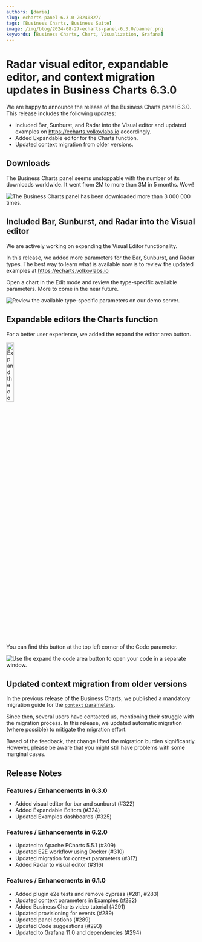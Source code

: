 ```yaml
---
authors: [daria]
slug: echarts-panel-6.3.0-20240827/
tags: [Business Charts, Business Suite]
image: /img/blog/2024-08-27-echarts-panel-6.3.0/banner.png
keywords: [Business Charts, Chart, Visualization, Grafana]
---
```



# Radar visual editor, expandable editor, and context migration updates in Business Charts 6.3.0

We are happy to announce the release of the Business Charts panel 6.3.0. This release includes the following updates:

- Included Bar, Sunburst, and Radar into the Visual editor and updated examples on https://echarts.volkovlabs.io accordingly.
- Added Expandable editor for the Charts function.
- Updated context migration from older versions.

<Catalog date="August 27, 2024" />

## Downloads

The Business Charts panel seems unstoppable with the number of its downloads worldwide. It went from 2M to more than 3M in 5 months. Wow!

<Image
  title="The Business Charts panel has been downloaded more than 3 000 000 times."
  src="/img/blog/2024-08-27-echarts-panel-6.3.0/downloads.png"
/>

## Included Bar, Sunburst, and Radar into the Visual editor

We are actively working on expanding the Visual Editor functionality.

<Youtube
  id="vda3jbtLnMM"
  title="Visual Charts Editor tutorial for Business Charts 6.4.0."
/>

In this release, we added more parameters for the Bar, Sunburst, and Radar types. The best way to learn what is available now is to review the updated examples at https://echarts.volkovlabs.io

Open a chart in the Edit mode and review the type-specific available parameters. More to come in the near future.

<Image
  title="Review the available type-specific parameters on our demo server."
  src="/img/blog/2024-08-27-echarts-panel-6.3.0/sunburst_example.png"
/>

## Expandable editors the Charts function

For a better user experience, we added the expand the editor area button.

<Image
  title="Expand the code area button."
  src="/img/blog/2024-08-26-dynamictext-panel-5.3.0/button.png"
  width="20%"
/>

You can find this button at the top left corner of the Code parameter.

<Image
  title="Use the expand the code area button to open your code in a separate window."
  src="/img/blog/2024-08-27-echarts-panel-6.3.0/window.png"
/>

## Updated context migration from older versions

In the previous release of the Business Charts, we published a mandatory migration guide for the [`context` parameters](/blog/echarts-panel-6.0.0-20240406/#migration-guide).

Since then, several users have contacted us, mentioning their struggle with the migration process. In this release, we updated automatic migration (where possible) to mitigate the migration effort.

Based of the feedback, that change lifted the migration burden significantly. However, please be aware that you might still have problems with some marginal cases.

<GettingStarted />

<Tutorial />

## Release Notes

### Features / Enhancements in 6.3.0

- Added visual editor for bar and sunburst (#322)
- Added Expandable Editors (#324)
- Updated Examples dashboards (#325)

### Features / Enhancements in 6.2.0

- Updated to Apache ECharts 5.5.1 (#309)
- Updated E2E workflow using Docker (#310)
- Updated migration for context parameters (#317)
- Added Radar to visual editor (#316)

### Features / Enhancements in 6.1.0

- Added plugin e2e tests and remove cypress (#281, #283)
- Updated context parameters in Examples (#282)
- Added Business Charts video tutorial (#291)
- Updated provisioning for events (#289)
- Updated panel options (#289)
- Updated Code suggestions (#293)
- Updated to Grafana 11.0 and dependencies (#294)

<Feedback />
